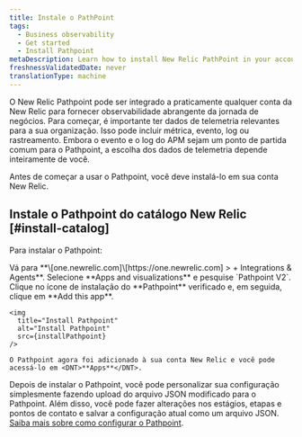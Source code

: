 ```yaml
---
title: Instale o PathPoint
tags:
  - Business observability
  - Get started
  - Install Pathpoint
metaDescription: Learn how to install New Relic PathPoint in your account.
freshnessValidatedDate: never
translationType: machine
---
```



O New Relic Pathpoint pode ser integrado a praticamente qualquer conta da New Relic para fornecer observabilidade abrangente da jornada de negócios. Para começar, é importante ter dados de telemetria relevantes para a sua organização. Isso pode incluir métrica, evento, log ou rastreamento. Embora o evento e o log do APM sejam um ponto de partida comum para o Pathpoint, a escolha dos dados de telemetria depende inteiramente de você.

Antes de começar a usar o Pathpoint, você deve instalá-lo em sua conta New Relic.

## Instale o Pathpoint do catálogo New Relic [#install-catalog]

Para instalar o Pathpoint:

<Steps>
  <Step>
    Vá para <DNT>**\[one.newrelic.com]\[https&#x3A;//one.newrelic.com] > + Integrations & Agents**</DNT>.
  </Step>

  <Step>
    Selecione <DNT>**Apps and visualizations**</DNT> e pesquise `Pathpoint V2`.
  </Step>

  <Step>
    Clique no ícone de instalação do <DNT>**Pathpoint**</DNT> verificado e, em seguida, clique em <DNT>**Add this app**</DNT>.

    <img
      title="Install Pathpoint"
      alt="Install Pathpoint"
      src={installPathpoint}
    />

    O Pathpoint agora foi adicionado à sua conta New Relic e você pode acessá-lo em <DNT>**Apps**</DNT>.
  </Step>
</Steps>

Depois de instalar o Pathpoint, você pode personalizar sua configuração simplesmente fazendo upload do arquivo JSON modificado para o Pathpoint. Além disso, você pode fazer alterações nos estágios, etapas e pontos de contato e salvar a configuração atual como um arquivo JSON. [Saiba mais sobre como configurar o Pathpoint](/docs/new-relic-solutions/business-observability/intro-pathpoint/).
